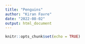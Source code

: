 ```yaml
---
title: "Penguins"
author: "Kiran Favre"
date: "2022-08-02"
output: html_document
---
```


```r
knitr::opts_chunk$set(echo = TRUE)
```

